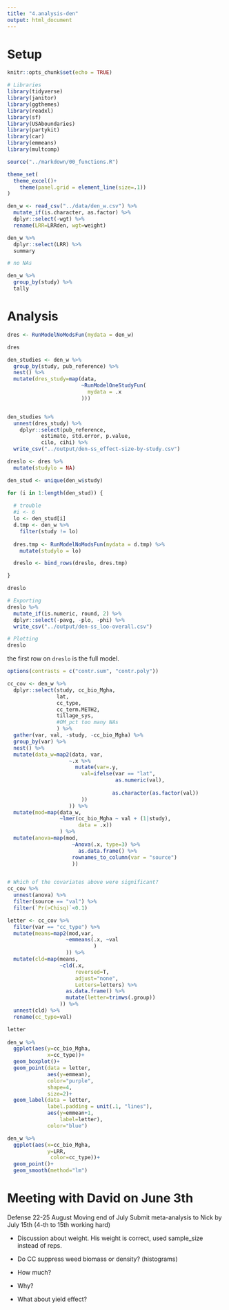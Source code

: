 ```yaml
---
title: "4.analysis-den"
output: html_document
---
```


# Setup  
```r
knitr::opts_chunk$set(echo = TRUE)

# Libraries
library(tidyverse)
library(janitor)
library(ggthemes)
library(readxl)
library(sf)
library(USAboundaries)
library(partykit)
library(car)
library(emmeans)
library(multcomp)

source("../markdown/00_functions.R")

```

```r
theme_set(
  theme_excel()+
    theme(panel.grid = element_line(size=.1))
)
```

```r
den_w <- read_csv("../data/den_w.csv") %>%
  mutate_if(is.character, as.factor) %>%
  dplyr::select(-wgt) %>%
  rename(LRR=LRRden, wgt=weight)

```

```r
den_w %>%
  dplyr::select(LRR) %>%
  summary

# no NAs
```

```r
den_w %>%
  group_by(study) %>%
  tally
```

# Analysis  
```r
dres <- RunModelNoModsFun(mydata = den_w)

dres
```

```r
den_studies <- den_w %>%
  group_by(study, pub_reference) %>%
  nest() %>%
  mutate(dres_study=map(data,
                        ~RunModelOneStudyFun(
                          mydata = .x
                        )))


den_studies %>%
  unnest(dres_study) %>%
    dplyr::select(pub_reference, 
           estimate, std.error, p.value, 
           cilo, cihi) %>% 
  write_csv("../output/den-ss_effect-size-by-study.csv")

```

```r
dreslo <- dres %>% 
  mutate(studylo = NA)

den_stud <- unique(den_w$study)

for (i in 1:length(den_stud)) {
  
  # trouble
  #i <- 6
  lo <- den_stud[i]
  d.tmp <- den_w %>% 
    filter(study != lo)
  
  dres.tmp <- RunModelNoModsFun(mydata = d.tmp) %>% 
    mutate(studylo = lo)

  dreslo <- bind_rows(dreslo, dres.tmp)

}

dreslo  

# Exporting
dreslo %>% 
  mutate_if(is.numeric, round, 2) %>% 
  dplyr::select(-pavg, -plo, -phi) %>% 
  write_csv("../output/den-ss_loo-overall.csv")

# Plotting
dreslo

```
the first row on `dreslo` is the full model.



```r
options(contrasts = c("contr.sum", "contr.poly"))

cc_cov <- den_w %>%
  dplyr::select(study, cc_bio_Mgha,
                lat,
                cc_type,
                cc_term.METH2,
                tillage_sys,
                #OM_pct too many NAs
                ) %>%
  gather(var, val, -study, -cc_bio_Mgha) %>%
  group_by(var) %>%
  nest() %>%
  mutate(data_w=map2(data, var,
                    ~.x %>%
                      mutate(var=.y,
                        val=ifelse(var == "lat", 
                                   as.numeric(val),
                        
                                  as.character(as.factor(val))
                        ))
                    )) %>%
  mutate(mod=map(data_w,
                 ~lmer(cc_bio_Mgha ~ val + (1|study),
                       data = .x)) 
                 ) %>%
  mutate(anova=map(mod,
                     ~Anova(.x, type=3) %>%
                       as.data.frame() %>%
                     rownames_to_column(var = "source")
                     ))


# Which of the covariates above were significant?
cc_cov %>%
  unnest(anova) %>%
  filter(source == "val") %>%
  filter(`Pr(>Chisq)`<0.1)
```

```r
letter <- cc_cov %>%
  filter(var == "cc_type") %>%
  mutate(means=map2(mod,var,
                   ~emmeans(.x, ~val
                            )
                   )) %>%
  mutate(cld=map(means,
                 ~cld(.x,
                      reversed=T,
                      adjust="none",
                      Letters=letters) %>%
                   as.data.frame() %>%
                   mutate(letter=trimws(.group))
                 )) %>%
  unnest(cld) %>%
  rename(cc_type=val)

letter
  
den_w %>%
  ggplot(aes(y=cc_bio_Mgha,
             x=cc_type))+
  geom_boxplot()+
  geom_point(data = letter,
             aes(y=emmean),
             color="purple",
             shape=4,
             size=2)+
  geom_label(data = letter, 
             label.padding = unit(.1, "lines"),
             aes(y=emmean+1,
                 label=letter),
             color="blue")

```

```r

den_w %>%
  ggplot(aes(x=cc_bio_Mgha,
             y=LRR,
              color=cc_type))+
  geom_point()+
  geom_smooth(method="lm")

```

# Meeting with David on June 3th

Defense 22-25 August
Moving end of July
Submit meta-analysis to Nick by July 15th (4-th to 15th working hard)  


- Discussion about weight. His weight is correct, used sample_size instead of reps.

- Do CC suppress weed biomass or density?  (histograms)
- How much? 
- Why?  
- What about yield effect?  



